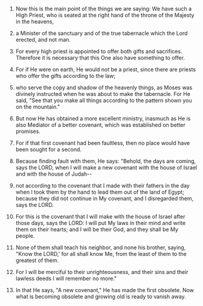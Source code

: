 
1. Now this is the main point of the things we are saying: We have such a High Priest, who is seated at the right hand of the throne of the Majesty in the heavens,

2. a Minister of the sanctuary and of the true tabernacle which the Lord erected, and not man.

3. For every high priest is appointed to offer both gifts and sacrifices. Therefore it is necessary that this One also have something to offer.

4. For if He were on earth, He would not be a priest, since there are priests who offer the gifts according to the law;

5. who serve the copy and shadow of the heavenly things, as Moses was divinely instructed when he was about to make the tabernacle. For He said, "See that you make all things according to the pattern shown you on the mountain."

6. But now He has obtained a more excellent ministry, inasmuch as He is also Mediator of a better covenant, which was established on better promises.

7. For if that first covenant had been faultless, then no place would have been sought for a second.

8. Because finding fault with them, He says: "Behold, the days are coming, says the LORD, when I will make a new covenant with the house of Israel and with the house of Judah--

9. not according to the covenant that I made with their fathers in the day when I took them by the hand to lead them out of the land of Egypt; because they did not continue in My covenant, and I disregarded them, says the LORD.

10. For this is the covenant that I will make with the house of Israel after those days, says the LORD: I will put My laws in their mind and write them on their hearts; and I will be their God, and they shall be My people.

11. None of them shall teach his neighbor, and none his brother, saying, "Know the LORD,' for all shall know Me, from the least of them to the greatest of them.

12. For I will be merciful to their unrighteousness, and their sins and their lawless deeds I will remember no more."

13. In that He says, "A new covenant," He has made the first obsolete. Now what is becoming obsolete and growing old is ready to vanish away.


